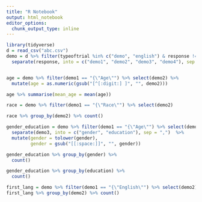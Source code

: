 ```yaml
---
title: "R Notebook"
output: html_notebook
editor_options: 
  chunk_output_type: inline
---
```



```r
library(tidyverse)
d = read_csv("abc.csv")
demo = d %>% filter(typeoftrial %in% c("demo", "english") & response != "0") %>%
  separate(response, into = c("demo1", "demo2", "demo3", "demo4"), sep = ":")


age = demo %>% filter(demo1 == "{\"Age\"") %>% select(demo2) %>%
  mutate(age = as.numeric(gsub("[^[:digit:] ]", "", demo2)))

age %>% summarise(mean_age = mean(age))

race = demo %>% filter(demo1 == "{\"Race\"") %>% select(demo2)

race %>% group_by(demo2) %>% count()

gender_education = demo %>% filter(demo1 == "{\"Age\"") %>% select(demo3) %>%
  separate(demo3, into = c("gender", "education"), sep = ",")  %>%
  mutate(gender = tolower(gender),
         gender = gsub("[[:space:]]", "", gender))

gender_education %>% group_by(gender) %>%
  count()

gender_education %>% group_by(education) %>%
  count()

first_lang = demo %>% filter(demo1 == "{\"English\"") %>% select(demo2)
first_lang %>% group_by(demo2) %>% count()
  
```

